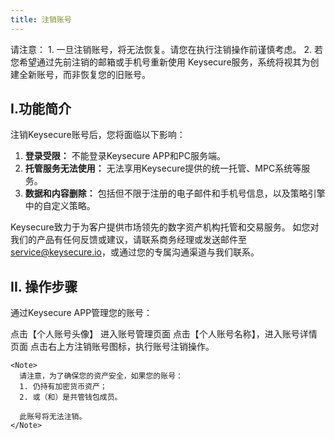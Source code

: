 ```yaml
---
title: 注销账号
---
```

<Note>
请注意：
1. 一旦注销账号，将无法恢复。请您在执行注销操作前谨慎考虑。
2. 若您希望通过先前注销的邮箱或手机号重新使用 Keysecure服务，系统将视其为创建全新账号，而非恢复您的旧账号。
</Note>

## I.**功能简介**

注销Keysecure账号后，您将面临以下影响：

1. **登录受限：** 不能登录Keysecure APP和PC服务端。 
2. **托管服务无法使用：** 无法享用Keysecure提供的统一托管、MPC系统等服务。
3. **数据和内容删除：** 包括但不限于注册的电子邮件和手机号信息，以及策略引擎中的自定义策略。


Keysecure致力于为客户提供市场领先的数字资产机构托管和交易服务。
如您对我们的产品有任何反馈或建议，请联系商务经理或发送邮件至 [service@keysecure.io](mailto:service@keysecure.io)，或通过您的专属沟通渠道与我们联系。


## II. 操作步骤

通过Keysecure APP管理您的账号：

<Steps>
  <Step title="个人中心">
    点击【个人账号头像】 进入账号管理页面
  </Step>

  <Step title="账号详情">
    点击【个人账号名称】，进入账号详情页面
  </Step>

  <Step title="注销账号">
    点击右上方注销账号图标，执行账号注销操作。

    <Note>
      请注意，为了确保您的资产安全，如果您的账号：
      1. 仍持有加密货币资产；
      2. 或（和）是共管钱包成员。

      此账号将无法注销。
    </Note>
  </Step>
</Steps>
